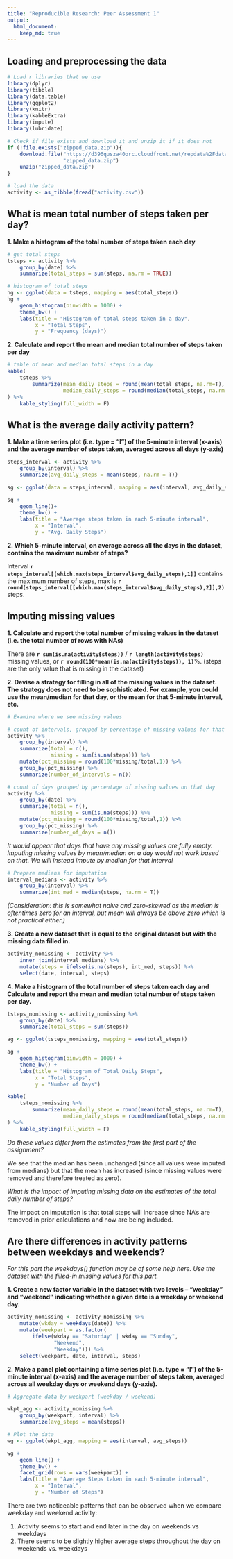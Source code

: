 ```yaml
---
title: "Reproducible Research: Peer Assessment 1"
output: 
  html_document:
    keep_md: true
---
```



## Loading and preprocessing the data

```r
# Load r libraries that we use
library(dplyr)
library(tibble)
library(data.table)
library(ggplot2)
library(knitr)
library(kableExtra)
library(impute)
library(lubridate)

```


```r
# Check if file exists and download it and unzip it if it does not
if (!file.exists("zipped_data.zip")){
    download.file("https://d396qusza40orc.cloudfront.net/repdata%2Fdata%2Factivity.zip",
                  "zipped_data.zip")
    unzip("zipped_data.zip")
}

# load the data
activity <- as_tibble(fread("activity.csv"))
```


## What is mean total number of steps taken per day?

**1. Make a histogram of the total number of steps taken each day**
```r

# get total steps 
tsteps <- activity %>%
    group_by(date) %>%
    summarize(total_steps = sum(steps, na.rm = TRUE))

# histogram of total steps
hg <- ggplot(data = tsteps, mapping = aes(total_steps))
hg + 
    geom_histogram(binwidth = 1000) + 
    theme_bw() +
    labs(title = "Histogram of total steps taken in a day",
         x = "Total Steps",
         y = "Frequency (days)")
```

**2. Calculate and report the mean and median total number of steps taken per
day**
``` r
# table of mean and median total steps in a day
kable(
    tsteps %>%
        summarize(mean_daily_steps = round(mean(total_steps, na.rm=T), 2),
                  median_daily_steps = round(median(total_steps, na.rm = T), 2))
) %>%
    kable_styling(full_width = F)

```



## What is the average daily activity pattern?

**1. Make a time series plot (i.e. type = "l") of the 5-minute interval (x-axis) 
and the average number of steps taken, averaged across all days (y-axis)**
```r
steps_interval <- activity %>%
    group_by(interval) %>%
    summarize(avg_daily_steps = mean(steps, na.rm = T))

sg <- ggplot(data = steps_interval, mapping = aes(interval, avg_daily_steps))

sg +
    geom_line()+ 
    theme_bw() +
    labs(title = "Average steps taken in each 5-minute interval",
         x = "Interval",
         y = "Avg. Daily Steps")
```

**2. Which 5-minute interval, on average across all the days in the dataset, 
contains the maximum number of steps?**

Interval **`r steps_interval[[which.max(steps_interval$avg_daily_steps),1]] `**
contains the maximum number of steps, max is **`r round(steps_interval[[which.max(steps_interval$avg_daily_steps),2]],2)`** steps.



## Imputing missing values

**1. Calculate and report the total number of missing values in the dataset
(i.e. the total number of rows with NAs)** 

There are **`r sum(is.na(activity$steps))`** / **`r length(activity$steps)`**
missing values, or **`r round(100*mean(is.na(activity$steps)), 1)`**%.
(steps are the only value that is missing in the dataset)

**2. Devise a strategy for filling in all of the missing values in the dataset. The
strategy does not need to be sophisticated. For example, you could use
the mean/median for that day, or the mean for that 5-minute interval, etc.**  

```r
# Examine where we see missing values

# count of intervals, grouped by percentage of missing values for that interval
activity %>%
    group_by(interval) %>%
    summarize(total = n(),
              missing = sum(is.na(steps))) %>%
    mutate(pct_missing = round(100*missing/total,1)) %>%
    group_by(pct_missing) %>%
    summarize(number_of_intervals = n())

# count of days grouped by percentage of missing values on that day
activity %>%
    group_by(date) %>%
    summarize(total = n(),
              missing = sum(is.na(steps))) %>%
    mutate(pct_missing = round(100*missing/total,1)) %>%
    group_by(pct_missing) %>%
    summarize(number_of_days = n())
```
*It would appear that days that have any missing values are fully empty. Imputing
missing values by mean/median on a day would not work based on that. We will 
instead impute by median for that interval*

``` r
# Prepare medians for imputation
interval_medians <- activity %>%
    group_by(interval) %>%
    summarize(int_med = median(steps, na.rm = T))
```
*(Consideration: this is somewhat naive and zero-skewed as the median is 
oftentimes zero for an interval, but mean will always be above zero which is 
not practical either.)*


**3. Create a new dataset that is equal to the original dataset but with the
missing data filled in.**  

```r

activity_nomissing <- activity %>%
    inner_join(interval_medians) %>%
    mutate(steps = ifelse(is.na(steps), int_med, steps)) %>%
    select(date, interval, steps)

```


**4. Make a histogram of the total number of steps taken each day and Calculate
and report the mean and median total number of steps taken per day.**
  

```r

tsteps_nomissing <- activity_nomissing %>%
    group_by(date) %>%
    summarize(total_steps = sum(steps))

ag <- ggplot(tsteps_nomissing, mapping = aes(total_steps))

ag + 
    geom_histogram(binwidth = 1000) + 
    theme_bw() + 
    labs(title = "Histogram of Total Daily Steps",
         x = "Total Steps",
         y = "Number of Days")
```
``` r
kable(
    tsteps_nomissing %>%
        summarize(mean_daily_steps = round(mean(total_steps, na.rm=T), 2),
                  median_daily_steps = round(median(total_steps, na.rm = T), 2))
) %>%
    kable_styling(full_width = F)


```

*Do
these values differ from the estimates from the first part of the assignment?*

We see that the median has been unchanged (since all values were imputed from 
medians) but that the mean has increased (since missing values were removed and
therefore treated as zero). 

*What is the impact of imputing missing data on the estimates of the total
daily number of steps?*

The impact on imputation is that total steps will increase since NA's are 
removed in prior calculations and now are being included.




## Are there differences in activity patterns between weekdays and weekends?

*For this part the weekdays() function may be of some help here. Use the dataset
with the filled-in missing values for this part.*


**1. Create a new factor variable in the dataset with two levels – “weekday”
and “weekend” indicating whether a given date is a weekday or weekend
day.**

```r


activity_nomissing <- activity_nomissing %>%
    mutate(wkday = weekdays(date)) %>%
    mutate(weekpart = as.factor(
        ifelse(wkday == "Saturday" | wkday == "Sunday",
               "Weekend",
               "Weekday"))) %>%
    select(weekpart, date, interval, steps)
```


**2. Make a panel plot containing a time series plot (i.e. type = "l") of the
5-minute interval (x-axis) and the average number of steps taken, averaged
across all weekday days or weekend days (y-axis).**

```r
# Aggregate data by weekpart (weekday / weekend)

wkpt_agg <- activity_nomissing %>%
    group_by(weekpart, interval) %>%
    summarize(avg_steps = mean(steps))

```



```r
# Plot the data
wg <- ggplot(wkpt_agg, mapping = aes(interval, avg_steps))

wg + 
    geom_line() + 
    theme_bw() + 
    facet_grid(rows = vars(weekpart)) + 
    labs(title = "Average Steps taken in each 5-minute interval",
         x = "Interval",
         y = "Number of Steps")

```

There are two noticeable patterns that can be observed when we compare weekday 
and weekend activity:

1. Activity seems to start and end later in the day on weekends vs weekdays
2. There seems to be slightly higher average steps throughout the day on 
weekends vs. weekdays